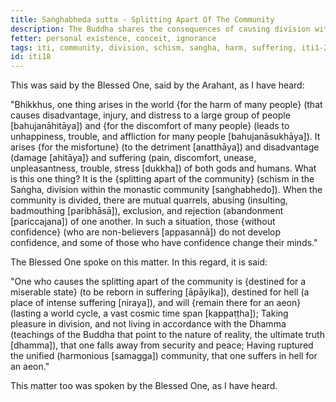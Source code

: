 ```yaml
---
title: Saṅghabheda sutta - Splitting Apart Of The Community
description: The Buddha shares the consequences of causing division within the monastic community.
fetter: personal existence, conceit, ignorance
tags: iti, community, division, schism, sangha, harm, suffering, iti1-27
id: iti18
---
```


This was said by the Blessed One, said by the Arahant, as I have heard:

"Bhikkhus, one thing arises in the world \{for the harm of many people} (that causes disadvantage, injury, and distress to a large group of people [bahujanāhitāya]) and \{for the discomfort of many people} (leads to unhappiness, trouble, and affliction for many people [bahujanāsukhāya]). It arises \{for the misfortune} (to the detriment [anatthāya]) and disadvantage (damage [ahitāya]) and suffering (pain, discomfort, unease, unpleasantness, trouble, stress [dukkha]) of both gods and humans. What is this one thing? It is the \{splitting apart of the community} (schism in the Saṅgha, division within the monastic community [saṅghabhedo]). When the community is divided, there are mutual quarrels, abusing (insulting, badmouthing [paribhāsā]), exclusion, and rejection (abandonment [pariccajana]) of one another. In such a situation, those \{without confidence} (who are non-believers [appasannā]) do not develop confidence, and some of those who have confidence change their minds."

The Blessed One spoke on this matter. In this regard, it is said:

"One who causes the splitting apart of the community is \{destined for a miserable state} (to be reborn in suffering [āpāyika]),
destined for hell (a place of intense suffering [niraya]), and will \{remain there for an aeon} (lasting a world cycle, a vast cosmic time span [kappaṭṭha]);
Taking pleasure in division, and not living in accordance with the Dhamma (teachings of the Buddha that point to the nature of reality, the ultimate truth [dhamma]),
that one falls away from security and peace;
Having ruptured the unified (harmonious [samagga]) community,
that one suffers in hell for an aeon."

This matter too was spoken by the Blessed One, as I have heard.